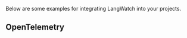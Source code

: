 Below are some examples for integrating LangWatch into your projects.

<CardGroup cols={3}>
  <Card title="Azure OpenAI Streaming Bot" icon="link" href="https://github.com/langwatch/langwatch/blob/main/python-sdk/examples/azure_openai_stream_bot.py" />  
  <Card title="Batch Evaluation" icon="link" href="https://github.com/langwatch/langwatch/blob/main/python-sdk/examples/batch_evaluation.ipynb" />
  <Card title="Custom Evaluation Bot" icon="link" href="https://github.com/langwatch/langwatch/blob/main/python-sdk/examples/custom_evaluation_bot.py" />
  <Card title="DSPy Bot" icon="link" href="https://github.com/langwatch/langwatch/blob/main/python-sdk/examples/dspy_bot.py" />
  <Card title="DSPy Visualization" icon="link" href="https://github.com/langwatch/langwatch/blob/main/python-sdk/examples/dspy_visualization.ipynb" />
  <Card title="Evaluation Manual Call" icon="link" href="https://github.com/langwatch/langwatch/blob/main/python-sdk/examples/evaluation_manual_call.py" />
  <Card title="FastAPI App" icon="link" href="https://github.com/langwatch/langwatch/blob/main/python-sdk/examples/fastapi_app.py" />
  <Card title="Generic Bot" icon="link" href="https://github.com/langwatch/langwatch/blob/main/python-sdk/examples/generic_bot.py" />
  <Card title="Generic Bot Exception" icon="link" href="https://github.com/langwatch/langwatch/blob/main/python-sdk/examples/generic_bot_exception.py" />
  <Card title="Generic Bot RAG" icon="link" href="https://github.com/langwatch/langwatch/blob/main/python-sdk/examples/generic_bot_rag.py" />
  <Card title="Generic Bot RAG Expected Output" icon="link" href="https://github.com/langwatch/langwatch/blob/main/python-sdk/examples/generic_bot_rag_expected_output.py" />
  <Card title="Generic Bot Span Context Manager" icon="link" href="https://github.com/langwatch/langwatch/blob/main/python-sdk/examples/generic_bot_span_context_manager.py" />
  <Card title="Generic Bot Span Low Level" icon="link" href="https://github.com/langwatch/langwatch/blob/main/python-sdk/examples/generic_bot_span_low_level.py" />
  <Card title="Generic Bot Sync Function" icon="link" href="https://github.com/langwatch/langwatch/blob/main/python-sdk/examples/generic_bot_sync_function.py" />
  <Card title="Generic Bot Update Metadata Later" icon="link" href="https://github.com/langwatch/langwatch/blob/main/python-sdk/examples/generic_bot_update_metadata_later.py" />
  <Card title="Guardrails" icon="link" href="https://github.com/langwatch/langwatch/blob/main/python-sdk/examples/guardrails.py" />
  <Card title="Guardrails Parallel" icon="link" href="https://github.com/langwatch/langwatch/blob/main/python-sdk/examples/guardrails_parallel.py" />
  <Card title="Guardrails Without Tracing" icon="link" href="https://github.com/langwatch/langwatch/blob/main/python-sdk/examples/guardrails_without_tracing.py" />
  <Card title="LangChain Bot" icon="link" href="https://github.com/langwatch/langwatch/blob/main/python-sdk/examples/langchain_bot.py" />
  <Card title="LangChain RAG Bot" icon="link" href="https://github.com/langwatch/langwatch/blob/main/python-sdk/examples/langchain_rag_bot.py" />
  <Card title="LangChain RAG Bot Vertex AI" icon="link" href="https://github.com/langwatch/langwatch/blob/main/python-sdk/examples/langchain_rag_bot_vertex_ai.py" />
  <Card title="LiteLLM Bot" icon="link" href="https://github.com/langwatch/langwatch/blob/main/python-sdk/examples/litellm_bot.py" />
  <Card title="OpenAI Bot" icon="link" href="https://github.com/langwatch/langwatch/blob/main/python-sdk/examples/openai_bot.py" />
  <Card title="OpenAI Bot Function Call" icon="link" href="https://github.com/langwatch/langwatch/blob/main/python-sdk/examples/openai_bot_function_call.py" />
  <Card title="OpenAI Bot RAG" icon="link" href="https://github.com/langwatch/langwatch/blob/main/python-sdk/examples/openai_bot_rag.py" />
  <Card title="Weaviate DSPy Visualization" icon="link" href="https://github.com/langwatch/langwatch/blob/main/python-sdk/examples/weaviate_dspy_visualization.ipynb" />

</CardGroup>

## OpenTelemetry

<CardGroup cols={3}>
  <Card title="OpenInference DSPy Bot" icon="link" href="https://github.com/langwatch/langwatch/blob/main/python-sdk/examples/opentelemetry/openinference_dspy_bot.py" />
  <Card title="OpenInference Haystack" icon="link" href="https://github.com/langwatch/langwatch/blob/main/python-sdk/examples/opentelemetry/openinference_haystack.py" />
  <Card title="OpenInference LangChain Bot" icon="link" href="https://github.com/langwatch/langwatch/blob/main/python-sdk/examples/opentelemetry/openinference_langchain_bot.py" />
  <Card title="OpenInference OpenAI Bot" icon="link" href="https://github.com/langwatch/langwatch/blob/main/python-sdk/examples/opentelemetry/openinference_openai_bot.py" />
  <Card title="OpenTelemetry Anthropic Bot" icon="link" href="https://github.com/langwatch/langwatch/blob/main/python-sdk/examples/opentelemetry/openllmetry_anthropic_bot.py" />
  <Card title="OpenTelemetry LangChain Bot" icon="link" href="https://github.com/langwatch/langwatch/blob/main/python-sdk/examples/opentelemetry/openllmetry_langchain_bot.py" />
  <Card title="OpenTelemetry OpenAI Bot" icon="link" href="https://github.com/langwatch/langwatch/blob/main/python-sdk/examples/opentelemetry/openllmetry_openai_bot.py" />
  <Card title="Traditional Instrumentation FastAPI App" icon="link" href="https://github.com/langwatch/langwatch/blob/main/python-sdk/examples/opentelemetry/traditional_instrumentation_fastapi_app.py" />
</CardGroup>